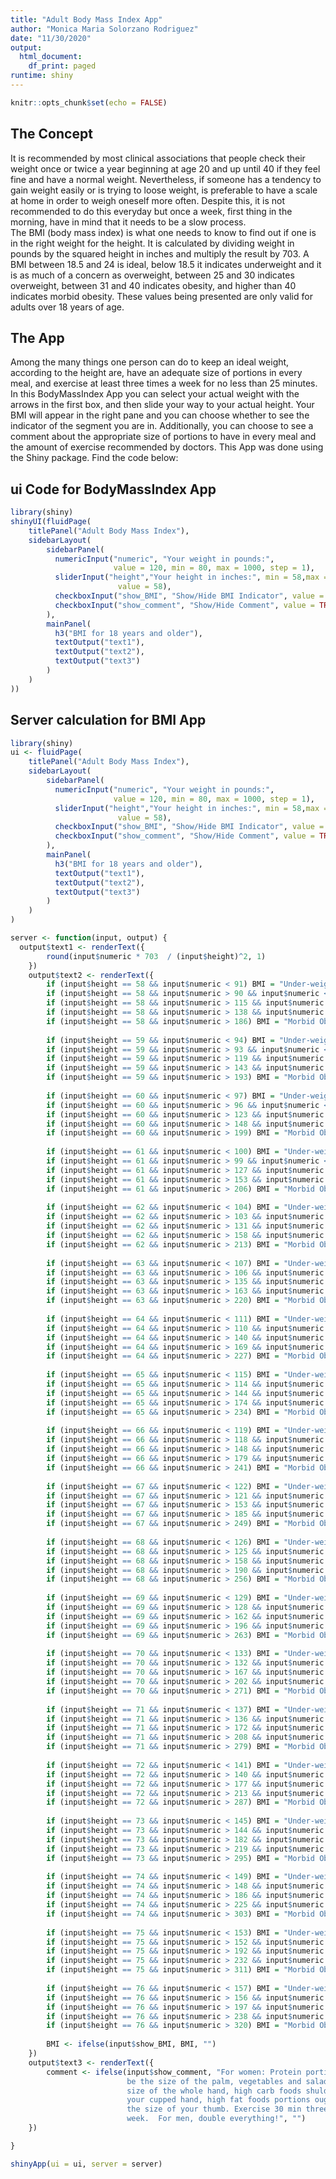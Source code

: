 ```yaml
---
title: "Adult Body Mass Index App"
author: "Monica Maria Solorzano Rodriguez"
date: "11/30/2020"
output:
  html_document:
    df_print: paged
runtime: shiny
---
```


```r
knitr::opts_chunk$set(echo = FALSE)
```

## The Concept

It is recommended by most clinical associations that people check their weight once or twice a year beginning at age 20 and up until 40 if they feel fine and have a normal weight.  Nevertheless, if someone has a tendency to gain weight easily or is trying to loose weight, is preferable to have a scale at home in order to weigh oneself more often. Despite this, it is not recommended to do this everyday but once a week, first thing in the morning, have in mind that it needs to be a slow process.   
The BMI (body mass index) is what one needs to know to find out if one is in the right weight for the height. It is calculated  by dividing weight in pounds by the squared height in inches and multiply the result by 703.  A BMI between 18.5 and 24 is ideal, below 18.5 it indicates underweight and it is as much of a concern as overweight, between 25 and 30 indicates overweight, between 31 and 40 indicates obesity, and higher than 40 indicates morbid obesity. These values being presented are only valid for adults over 18 years of age.    
 

## The App

Among the many things one person can do to keep an ideal weight, according to the height are, have an adequate size of portions in every meal, and exercise at least three times a week for no less than 25 minutes.    
In this BodyMassIndex App you can select your actual weight with the arrows in the first box, and then slide your way to your actual height.  Your BMI will appear in the right pane and you can choose whether to see the indicator of the segment you are in.  Additionally, you can choose to see a comment about the appropriate size of portions to have in every meal and the amount of exercise recommended by doctors. This App was done using the Shiny package.  Find the code below:

## ui Code for BodyMassIndex App

```r
library(shiny)
shinyUI(fluidPage(
    titlePanel("Adult Body Mass Index"),
    sidebarLayout(
        sidebarPanel(
          numericInput("numeric", "Your weight in pounds:",
                       value = 120, min = 80, max = 1000, step = 1),  
          sliderInput("height","Your height in inches:", min = 58,max = 76,
                        value = 58),
          checkboxInput("show_BMI", "Show/Hide BMI Indicator", value = TRUE),
          checkboxInput("show_comment", "Show/Hide Comment", value = TRUE)
        ),
        mainPanel(
          h3("BMI for 18 years and older"),  
          textOutput("text1"),
          textOutput("text2"),
          textOutput("text3")
        )
    )
))
```

## Server calculation for BMI App

```r
library(shiny)
ui <- fluidPage(
    titlePanel("Adult Body Mass Index"),
    sidebarLayout(
        sidebarPanel(
          numericInput("numeric", "Your weight in pounds:",
                       value = 120, min = 80, max = 1000, step = 1),  
          sliderInput("height","Your height in inches:", min = 58,max = 76,
                        value = 58),
          checkboxInput("show_BMI", "Show/Hide BMI Indicator", value = TRUE),
          checkboxInput("show_comment", "Show/Hide Comment", value = TRUE)
        ),
        mainPanel(
          h3("BMI for 18 years and older"),  
          textOutput("text1"),
          textOutput("text2"),
          textOutput("text3")
        )
    )
)

server <- function(input, output) {
  output$text1 <- renderText({
        round(input$numeric * 703  / (input$height)^2, 1)
    })
    output$text2 <- renderText({
        if (input$height == 58 && input$numeric < 91) BMI = "Under-weight"
        if (input$height == 58 && input$numeric > 90 && input$numeric < 116) BMI = "Ideal weight"
        if (input$height == 58 && input$numeric > 115 && input$numeric < 139) BMI = "Over-weight"
        if (input$height == 58 && input$numeric > 138 && input$numeric < 187) BMI = "Obesity"
        if (input$height == 58 && input$numeric > 186) BMI = "Morbid Obesity"
        
        if (input$height == 59 && input$numeric < 94) BMI = "Under-weight"
        if (input$height == 59 && input$numeric > 93 && input$numeric < 120) BMI = "Ideal weight"
        if (input$height == 59 && input$numeric > 119 && input$numeric < 144) BMI = "Over-weight"
        if (input$height == 59 && input$numeric > 143 && input$numeric < 194) BMI = "Obesity"
        if (input$height == 59 && input$numeric > 193) BMI = "Morbid Obesity"
        
        if (input$height == 60 && input$numeric < 97) BMI = "Under-weight"
        if (input$height == 60 && input$numeric > 96 && input$numeric < 124) BMI = "Ideal weight"
        if (input$height == 60 && input$numeric > 123 && input$numeric < 149) BMI = "Over-weight"
        if (input$height == 60 && input$numeric > 148 && input$numeric < 200) BMI = "Obesity"
        if (input$height == 60 && input$numeric > 199) BMI = "Morbid Obesity"
        
        if (input$height == 61 && input$numeric < 100) BMI = "Under-weight"
        if (input$height == 61 && input$numeric > 99 && input$numeric < 128) BMI = "Ideal weight"
        if (input$height == 61 && input$numeric > 127 && input$numeric < 154) BMI = "Over-weight"
        if (input$height == 61 && input$numeric > 153 && input$numeric < 207) BMI = "Obesity"
        if (input$height == 61 && input$numeric > 206) BMI = "Morbid Obesity"
        
        if (input$height == 62 && input$numeric < 104) BMI = "Under-weight"
        if (input$height == 62 && input$numeric > 103 && input$numeric < 132) BMI = "Ideal weight"
        if (input$height == 62 && input$numeric > 131 && input$numeric < 159) BMI = "Over-weight"
        if (input$height == 62 && input$numeric > 158 && input$numeric < 214) BMI = "Obesity"
        if (input$height == 62 && input$numeric > 213) BMI = "Morbid Obesity"
        
        if (input$height == 63 && input$numeric < 107) BMI = "Under-weight"
        if (input$height == 63 && input$numeric > 106 && input$numeric < 136) BMI = "Ideal weight"
        if (input$height == 63 && input$numeric > 135 && input$numeric < 164) BMI = "Over-weight"
        if (input$height == 63 && input$numeric > 163 && input$numeric < 221) BMI = "Obesity"
        if (input$height == 63 && input$numeric > 220) BMI = "Morbid Obesity"
        
        if (input$height == 64 && input$numeric < 111) BMI = "Under-weight"
        if (input$height == 64 && input$numeric > 110 && input$numeric < 141) BMI = "Ideal weight"
        if (input$height == 64 && input$numeric > 140 && input$numeric < 170) BMI = "Over-weight"
        if (input$height == 64 && input$numeric > 169 && input$numeric < 228) BMI = "Obesity"
        if (input$height == 64 && input$numeric > 227) BMI = "Morbid Obesity"
        
        if (input$height == 65 && input$numeric < 115) BMI = "Under-weight"
        if (input$height == 65 && input$numeric > 114 && input$numeric < 145) BMI = "Ideal weight"
        if (input$height == 65 && input$numeric > 144 && input$numeric < 175) BMI = "Over-weight"
        if (input$height == 65 && input$numeric > 174 && input$numeric < 235) BMI = "Obesity"
        if (input$height == 65 && input$numeric > 234) BMI = "Morbid Obesity"
        
        if (input$height == 66 && input$numeric < 119) BMI = "Under-weight"
        if (input$height == 66 && input$numeric > 118 && input$numeric < 149) BMI = "Ideal weight"
        if (input$height == 66 && input$numeric > 148 && input$numeric < 180) BMI = "Over-weight"
        if (input$height == 66 && input$numeric > 179 && input$numeric < 242) BMI = "Obesity"
        if (input$height == 66 && input$numeric > 241) BMI = "Morbid Obesity"
        
        if (input$height == 67 && input$numeric < 122) BMI = "Under-weight"
        if (input$height == 67 && input$numeric > 121 && input$numeric < 154) BMI = "Ideal weight"
        if (input$height == 67 && input$numeric > 153 && input$numeric < 186) BMI = "Over-weight"
        if (input$height == 67 && input$numeric > 185 && input$numeric < 250) BMI = "Obesity"
        if (input$height == 67 && input$numeric > 249) BMI = "Morbid Obesity"
        
        if (input$height == 68 && input$numeric < 126) BMI = "Under-weight"
        if (input$height == 68 && input$numeric > 125 && input$numeric < 159) BMI = "Ideal weight"
        if (input$height == 68 && input$numeric > 158 && input$numeric < 191) BMI = "Over-weight"
        if (input$height == 68 && input$numeric > 190 && input$numeric < 257) BMI = "Obesity"
        if (input$height == 68 && input$numeric > 256) BMI = "Morbid Obesity"
        
        if (input$height == 69 && input$numeric < 129) BMI = "Under-weight"
        if (input$height == 69 && input$numeric > 128 && input$numeric < 163) BMI = "Ideal weight"
        if (input$height == 69 && input$numeric > 162 && input$numeric < 197) BMI = "Over-weight"
        if (input$height == 69 && input$numeric > 196 && input$numeric < 264) BMI = "Obesity"
        if (input$height == 69 && input$numeric > 263) BMI = "Morbid Obesity"
        
        if (input$height == 70 && input$numeric < 133) BMI = "Under-weight"
        if (input$height == 70 && input$numeric > 132 && input$numeric < 168) BMI = "Ideal weight"
        if (input$height == 70 && input$numeric > 167 && input$numeric < 203) BMI = "Over-weight"
        if (input$height == 70 && input$numeric > 202 && input$numeric < 272) BMI = "Obesity"
        if (input$height == 70 && input$numeric > 271) BMI = "Morbid Obesity"
        
        if (input$height == 71 && input$numeric < 137) BMI = "Under-weight"
        if (input$height == 71 && input$numeric > 136 && input$numeric < 173) BMI = "Ideal weight"
        if (input$height == 71 && input$numeric > 172 && input$numeric < 209) BMI = "Over-weight"
        if (input$height == 71 && input$numeric > 208 && input$numeric < 280) BMI = "Obesity"
        if (input$height == 71 && input$numeric > 279) BMI = "Morbid Obesity"
        
        if (input$height == 72 && input$numeric < 141) BMI = "Under-weight"
        if (input$height == 72 && input$numeric > 140 && input$numeric < 178) BMI = "Ideal weight"
        if (input$height == 72 && input$numeric > 177 && input$numeric < 214) BMI = "Over-weight"
        if (input$height == 72 && input$numeric > 213 && input$numeric < 288) BMI = "Obesity"
        if (input$height == 72 && input$numeric > 287) BMI = "Morbid Obesity"
        
        if (input$height == 73 && input$numeric < 145) BMI = "Under-weight"
        if (input$height == 73 && input$numeric > 144 && input$numeric < 183) BMI = "Ideal weight"
        if (input$height == 73 && input$numeric > 182 && input$numeric < 220) BMI = "Over-weight"
        if (input$height == 73 && input$numeric > 219 && input$numeric < 296) BMI = "Obesity"
        if (input$height == 73 && input$numeric > 295) BMI = "Morbid Obesity"
        
        if (input$height == 74 && input$numeric < 149) BMI = "Under-weight"
        if (input$height == 74 && input$numeric > 148 && input$numeric < 187) BMI = "Ideal weight"
        if (input$height == 74 && input$numeric > 186 && input$numeric < 226) BMI = "Over-weight"
        if (input$height == 74 && input$numeric > 225 && input$numeric < 304) BMI = "Obesity"
        if (input$height == 74 && input$numeric > 303) BMI = "Morbid Obesity"
        
        if (input$height == 75 && input$numeric < 153) BMI = "Under-weight"
        if (input$height == 75 && input$numeric > 152 && input$numeric < 193) BMI = "Ideal weight"
        if (input$height == 75 && input$numeric > 192 && input$numeric < 233) BMI = "Over-weight"
        if (input$height == 75 && input$numeric > 232 && input$numeric < 312) BMI = "Obesity"
        if (input$height == 75 && input$numeric > 311) BMI = "Morbid Obesity"
        
        if (input$height == 76 && input$numeric < 157) BMI = "Under-weight"
        if (input$height == 76 && input$numeric > 156 && input$numeric < 198) BMI = "Ideal weight"
        if (input$height == 76 && input$numeric > 197 && input$numeric < 239) BMI = "Over-weight"
        if (input$height == 76 && input$numeric > 238 && input$numeric < 321) BMI = "Obesity"
        if (input$height == 76 && input$numeric > 320) BMI = "Morbid Obesity"
        
        BMI <- ifelse(input$show_BMI, BMI, "")
    })
    output$text3 <- renderText({
        comment <- ifelse(input$show_comment, "For women: Protein portion should 
                          be the size of the palm, vegetables and salads the 
                          size of the whole hand, high carb foods shuld fit in
                          your cupped hand, high fat foods portions ought to be
                          the size of your thumb. Exercise 30 min three times a
                          week.  For men, double everything!", "")
    })

}

shinyApp(ui = ui, server = server)
```

